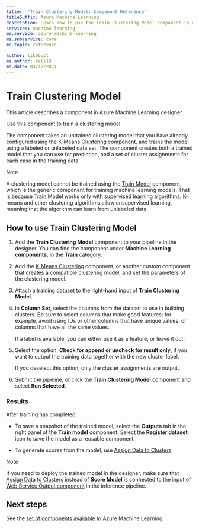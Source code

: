 ```yaml
---
title:  "Train Clustering Model: Component Reference"
titleSuffix: Azure Machine Learning
description: Learn how to use the Train Clustering Model component in Azure Machine Learning to train clustering models.
services: machine-learning
ms.service: azure-machine-learning
ms.subservice: core
ms.topic: reference

author: likebupt
ms.author: keli19
ms.date: 03/17/2021
---
```

# Train Clustering Model

This article describes a component in Azure Machine Learning designer.

Use this component to train a clustering model.

The component takes an untrained clustering model that you have already configured using the [K-Means Clustering](k-means-clustering.md) component, and trains the model using a labeled or unlabeled data set. The component creates both a trained model that you can use for prediction, and a set of cluster assignments for each case in the training data.

> [!NOTE]
> A clustering model cannot be trained using the [Train Model](train-model.md) component, which is the generic component for training machine learning models. That is because [Train Model](train-model.md) works only with supervised learning algorithms. K-means and other clustering algorithms allow unsupervised learning, meaning that the algorithm can learn from unlabeled data.  
  
## How to use Train Clustering Model  

1.  Add the **Train Clustering Model** component to your pipeline in the designer. You can find the component under **Machine Learning components**, in the **Train** category.  
  
2. Add the [K-Means Clustering](k-means-clustering.md) component, or another custom component that creates a compatible clustering model, and set the parameters of the clustering model.  
    
3.  Attach a training dataset to the right-hand input of **Train Clustering Model**.
  
5.  In **Column Set**, select the columns from the dataset to use in building clusters. Be sure to select columns that make good features: for example, avoid using IDs or other columns that have unique values, or columns that have all the same values.

    If a label is available, you can either use it as a feature, or leave it out.  
  
6. Select the option, **Check for append or uncheck for result only**, if you want to output the training data together with the new cluster label.

    If you deselect this option, only the cluster assignments are output. 

7. Submit the pipeline, or click the **Train Clustering Model** component and select **Run Selected**.  
  
### Results

After training has completed:

+ To save a snapshot of the trained model, select the **Outputs** tab in the right panel of the **Train model** component. Select the **Register dataset** icon to save the model as a reusable component.

+ To generate scores from the model, use [Assign Data to Clusters](assign-data-to-clusters.md).

> [!NOTE]
> If you need to deploy the trained model in the designer, make sure that [Assign Data to Clusters](assign-data-to-clusters.md) instead of **Score Model** is connected to the input of [Web Service Output component](web-service-input-output.md) in the inference pipeline.

## Next steps

See the [set of components available](component-reference.md) to Azure Machine Learning. 